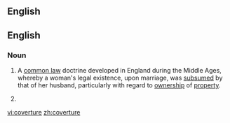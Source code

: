 ==English==

{{also|couverture}}

==English==
{{wikipedia}}

===Noun===
{{en-noun}}

#{{legal}} A [[common law]] doctrine developed in England during the Middle Ages, whereby a woman's legal existence, upon marriage, was [[subsume]]d by that of her husband, particularly with regard to [[ownership]] of [[property]].
# {{alternative spelling of|couverture}}

[[vi:coverture]]
[[zh:coverture]]